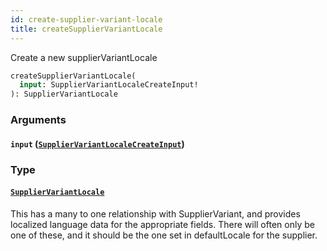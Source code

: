 ```yaml
---
id: create-supplier-variant-locale
title: createSupplierVariantLocale
---
```


Create a new supplierVariantLocale

```graphql
createSupplierVariantLocale(
  input: SupplierVariantLocaleCreateInput!
): SupplierVariantLocale

```

### Arguments

#### `input` ([`SupplierVariantLocaleCreateInput`](/developers/supplier-apis/supply-api/graphql/reference/inputs/supplier-variant-locale-create-input))

### Type

#### [`SupplierVariantLocale`](/developers/supplier-apis/supply-api/graphql/reference/objects/supplier-variant-locale)

This has a many to one relationship with SupplierVariant, and provides localized language data for the appropriate fields.
There will often only be one of these, and it should be the one set in defaultLocale for the supplier.
